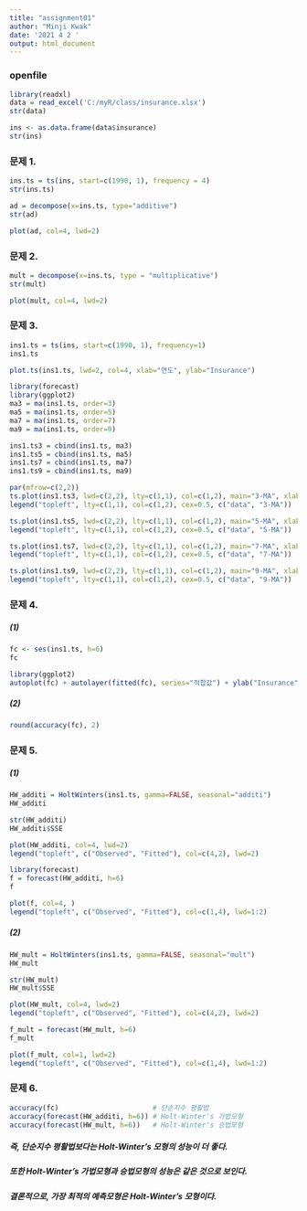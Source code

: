 ```yaml
---
title: "assignment01"
author: "Minji Kwak"
date: '2021 4 2 '
output: html_document
---
```


### openfile
```r
library(readxl)
data = read_excel('C:/myR/class/insurance.xlsx')
str(data)
```

```r
ins <- as.data.frame(data$insurance)
str(ins)
```

### 문제 1.

```r
ins.ts = ts(ins, start=c(1990, 1), frequency = 4)
str(ins.ts)
```

```r
ad = decompose(x=ins.ts, type="additive")
str(ad)
```

```r
plot(ad, col=4, lwd=2)
```

### 문제 2.

```r
mult = decompose(x=ins.ts, type = "multiplicative")
str(mult)
```
```r
plot(mult, col=4, lwd=2)
```


### 문제 3.

```r
ins1.ts = ts(ins, start=c(1990, 1), frequency=1)
ins1.ts
```

```r
plot.ts(ins1.ts, lwd=2, col=4, xlab="연도", ylab="Insurance")
```

```r
library(forecast)
library(ggplot2)
ma3 = ma(ins1.ts, order=3)
ma5 = ma(ins1.ts, order=5)
ma7 = ma(ins1.ts, order=7)
ma9 = ma(ins1.ts, order=9)

ins1.ts3 = cbind(ins1.ts, ma3)
ins1.ts5 = cbind(ins1.ts, ma5)
ins1.ts7 = cbind(ins1.ts, ma7)
ins1.ts9 = cbind(ins1.ts, ma9)

par(mfrow=c(2,2))
ts.plot(ins1.ts3, lwd=c(2,2), lty=c(1,1), col=c(1,2), main="3-MA", xlab="연도", ylab="Insurance")
legend("topleft", lty=c(1,1), col=c(1,2), cex=0.5, c("data", "3-MA"))

ts.plot(ins1.ts5, lwd=c(2,2), lty=c(1,1), col=c(1,2), main="5-MA", xlab="연도", ylab="Insurance")
legend("topleft", lty=c(1,1), col=c(1,2), cex=0.5, c("data", "5-MA"))

ts.plot(ins1.ts7, lwd=c(2,2), lty=c(1,1), col=c(1,2), main="7-MA", xlab="연도", ylab="Insurance")
legend("topleft", lty=c(1,1), col=c(1,2), cex=0.5, c("data", "7-MA"))

ts.plot(ins1.ts9, lwd=c(2,2), lty=c(1,1), col=c(1,2), main="9-MA", xlab="연도", ylab="Insurance")
legend("topleft", lty=c(1,1), col=c(1,2), cex=0.5, c("data", "9-MA"))

```

### 문제 4.
##### (1)

```r
fc <- ses(ins1.ts, h=6)
fc
```

```r
library(ggplot2)
autoplot(fc) + autolayer(fitted(fc), series="적합값") + ylab("Insurance") + xlab("연도") + ggtitle("단순 지수평활로 얻은 예측값")
```

##### (2)

```r
round(accuracy(fc), 2)
```

### 문제 5.
##### (1)

```r
HW_additi = HoltWinters(ins1.ts, gamma=FALSE, seasonal="additi")
HW_additi
```

```r
str(HW_additi)
HW_additi$SSE
```

```r
plot(HW_additi, col=4, lwd=2)
legend("topleft", c("Observed", "Fitted"), col=c(4,2), lwd=2)
```

```r
library(forecast)
f = forecast(HW_additi, h=6)
f
```

```r
plot(f, col=4, )
legend("topleft", c("Observed", "Fitted"), col=c(1,4), lwd=1:2)
```



##### (2)

```r
HW_mult = HoltWinters(ins1.ts, gamma=FALSE, seasonal="mult")
HW_mult
```

```r
str(HW_mult)
HW_mult$SSE
```

```r
plot(HW_mult, col=4, lwd=2)
legend("topleft", c("Observed", "Fitted"), col=c(4,2), lwd=2)
```

```r
f_mult = forecast(HW_mult, h=6)
f_mult
```

```r
plot(f_mult, col=1, lwd=2)
legend("topleft", c("Observed", "Fitted"), col=c(1,4), lwd=1:2)
```


### 문제 6.
```r
accuracy(fc)                       # 단순지수 평활법
accuracy(forecast(HW_additi, h=6)) # Holt-Winter's 가법모형 
accuracy(forecast(HW_mult, h=6))   # Holt-Winter's 승법모형 
```
##### 즉, 단순지수 평활법보다는 Holt-Winter's 모형의 성능이 더 좋다.
##### 또한 Holt-Winter's 가법모형과 승법모형의 성능은 같은 것으로 보인다.
##### 결론적으로, 가장 최적의 예측모형은 Holt-Winter's 모형이다.
